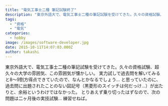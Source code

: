 ```yaml
---
title: "電気工事士二種 筆記試験終了"
description: "東京外語大で、電気工事士二種の筆記試験を受けてきた。久々の資格試験、超久々の大学の雰囲気、この雰囲気が懐かしい。実力試しで過去問を解いてみると8〜9割方得点でき..."
tags:
  - "資格"
  - "電気"
categories:
  - hobby
image: /images/software-developer.jpg
date: 2015-10-11T14:07:03.000Z
author: takashi
---
```



東京外語大で、電気工事士二種の筆記試験を受けてきた。久々の資格試験、超久々の大学の雰囲気、この雰囲気が懐かしい。
実力試しで過去問を解いてみると8〜9割方得点できていたので、なんとかなるでしょう… と思っていたのに、過去問に出題されたことのない図記号（黒菱形のスイッチは何だっけ…）が出たりと、余裕というわけではなかった。
とりあえず乗り切ったはずなので、次の問題は二ヶ月後の実技試験… 練習せねば。